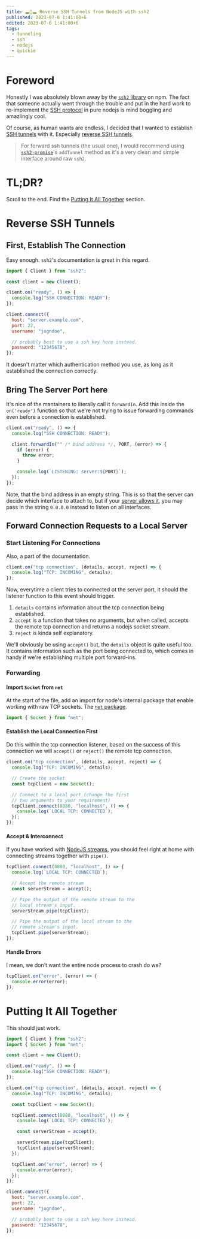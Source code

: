 ```yaml
---
title: 🕳️🔌🕳️ Reverse SSH Tunnels from NodeJS with ssh2
published: 2023-07-6 1:41:00+6
edited: 2023-07-6 1:41:00+6
tags:
  - tunneling
  - ssh
  - nodejs
  - quickie
---
```


# Foreword

Honestly I was absolutely blown away by the [`ssh2` library](https://www.npmjs.com/package/ssh2) on npm.
The fact that someone actually went through the trouble and put in the hard work to re-implement the
[SSH protocol](https://datatracker.ietf.org/doc/html/rfc4253) in pure nodejs is mind boggling and amazlingly
cool.

Of course, as human wants are endless, I decided that I wanted to establish
[SSH tunnels](https://www.ssh.com/academy/ssh/tunneling-example) with it.
Especially [reverse SSH tunnels](https://www.howtogeek.com/428413/what-is-reverse-ssh-tunneling-and-how-to-use-it/).

> For forward ssh tunnels (the usual one), I would recommend using [`ssh2-promise`](https://www.npmjs.com/package/ssh2-promise)'s `addTunnel`
> method as it's a very clean and simple interface around raw `ssh2`.

# TL;DR?

Scroll to the end. Find the [Putting It All Together](#putting-it-all-together) section.

# Reverse SSH Tunnels

## First, Establish The Connection

Easy enough. `ssh2`'s documentation is great in this regard.

```javascript
import { Client } from "ssh2";

const client = new Client();

client.on("ready", () => {
  console.log("SSH CONNECTION: READY");
});

client.connect({
  host: "server.example.com",
  port: 22,
  username: "jogndoe",

  // probably best to use a ssh key here instead.
  password: "12345678",
});
```

It doesn't matter which authentication method you use, as long as it
established the connection correctly.

## Bring The Server Port here

It's nice of the mantainers to literally call it `forwardIn`. Add this
inside the `on('ready')` function so that we're not trying to issue forwarding commands
even before a connection is established.

```js
client.on("ready", () => {
  console.log("SSH CONNECTION: READY");

  client.forwardIn("" /* bind address */, PORT, (error) => {
    if (error) {
      throw error;
    }

    console.log(`LISTENING: server:${PORT}`);
  });
});
```

Note, that the bind address in an empty string. This is so that the server can decide
which interface to attach to, but if your [server allows it](https://www.ssh.com/academy/ssh/tunneling-example#remote-forwarding), you may pass in the string
`0.0.0.0` instead to listen on all interfaces.

## Forward Connection Requests to a Local Server

### Start Listening For Connections

Also, a part of the documentation.

```js
client.on("tcp connection", (details, accept, reject) => {
  console.log("TCP: INCOMING", details);
});
```

Now, everytime a client tries to connected ot the server port, it should the listener
function to this event should trigger.

1. `details` contains information about the tcp connection being established.
2. `accept` is a function that takes no arguments, but when called, accepts the
   remote tcp connection and returns a nodejs socket stream.
3. `reject` is kinda self explanatory.

We'll obviously be using `accept()` but, the `details` object is quite useful too.
It contains information such as the port being connected to, which comes in handy
if we're establishing multiple port forward-ins.

### Forwarding

#### Import `Socket` from `net`

At the start of the file, add an import for node's internal package
that enable working with raw TCP sockets. The [`net` package](https://codeforgeek.com/nodejs-net-module/).

```js
import { Socket } from "net";
```

#### Establish the Local Connection First

Do this within the tcp connection listener, based on the success of this connection
we will `accept()` or `reject()` the remote tcp connection.

```js
client.on("tcp connection", (details, accept, reject) => {
  console.log("TCP: INCOMING", details);

  // Create the socket
  const tcpClient = new Socket();

  // Connect to a local port (change the first
  // two arguments to your requirement)
  tcpClient.connect(8080, "localhost", () => {
    console.log(`LOCAL TCP: CONNECTED`);
  });
});
```

#### Accept & Interconnect

If you have worked with [NodeJS streams](https://www.freecodecamp.org/news/node-js-streams-everything-you-need-to-know-c9141306be93/), 
you should feel right at home with connecting streams together with `pipe()`.

```js
tcpClient.connect(8080, "localhost", () => {
  console.log(`LOCAL TCP: CONNECTED`);

  // Accept the remote stream
  const serverStream = accept();

  // Pipe the output of the remote stream to the
  // local stream's input.
  serverStream.pipe(tcpClient);

  // Pipe the output of the local stream to the
  // remote stream's input.
  tcpClient.pipe(serverStream);
});
```

#### Handle Errors

I mean, we don't want the entire node process to crash do we?

```js
tcpClient.on("error", (error) => {
  console.error(error);
});
```

# Putting It All Together

This should just work.

```javascript
import { Client } from "ssh2";
import { Socket } from "net";

const client = new Client();

client.on("ready", () => {
  console.log("SSH CONNECTION: READY");
});

client.on("tcp connection", (details, accept, reject) => {
  console.log("TCP: INCOMING", details);

  const tcpClient = new Socket();

  tcpClient.connect(8080, "localhost", () => {
    console.log(`LOCAL TCP: CONNECTED`);

    const serverStream = accept();

    serverStream.pipe(tcpClient);
    tcpClient.pipe(serverStream);
  });

  tcpClient.on("error", (error) => {
    console.error(error);
  });
});

client.connect({
  host: "server.example.com",
  port: 22,
  username: "jogndoe",

  // probably best to use a ssh key here instead.
  password: "12345678",
});
```
